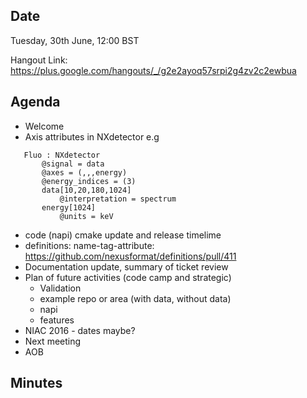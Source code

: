 ==Date==

Tuesday, 30th June, 12:00 BST

Hangout Link: https://plus.google.com/hangouts/_/g2e2ayoq57srpi2g4zv2c2ewbua

==Agenda==

* Welcome
* Axis attributes in NXdetector e.g
    Fluo : NXdetector
        @signal = data
        @axes = (,,,energy)
        @energy_indices = (3)
        data[10,20,180,1024]
            @interpretation = spectrum
        energy[1024]
            @units = keV
* code (napi) cmake update and release timelime
* definitions: name-tag-attribute: https://github.com/nexusformat/definitions/pull/411
* Documentation update, summary of ticket review
* Plan of future activities (code camp and strategic)
** Validation
** example repo or area (with data, without data)
** napi
** features
* NIAC 2016 - dates maybe?
* Next meeting
* AOB

==Minutes==